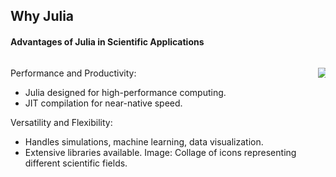 ## Why Julia

#### Advantages of Julia in Scientific Applications

:::: {.columns}
::: {.column}
Performance and Productivity:

* Julia designed for high-performance computing.
* JIT compilation for near-native speed.



Versatility and Flexibility:

* Handles simulations, machine learning, data visualization.
* Extensive libraries available.
Image: Collage of icons representing different scientific fields.
:::

::: {.column}
![](../imgs/julia_benchmark.svg)
:::
::::